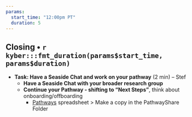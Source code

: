 ```yaml
---
params: 
  start_time: "12:00pm PT"
  duration: 5
---
```


## Closing • `r kyber:::fmt_duration(params$start_time, params$duration)`

- **Task: Have a Seaside Chat and work on your pathway** (2 min) – Stef 
  - **Have a Seaside Chat with your broader research group** 
  - **Continue your Pathway - shifting to "Next Steps"**, think about onboarding/offboarding
      - [Pathways](https://drive.google.com/open?id=1X_-qPdWDCpw2F3nZr6vZnq87guyUIGLvekm0XV2H-A8) spreadsheet > Make a copy in the PathwayShare Folder 
